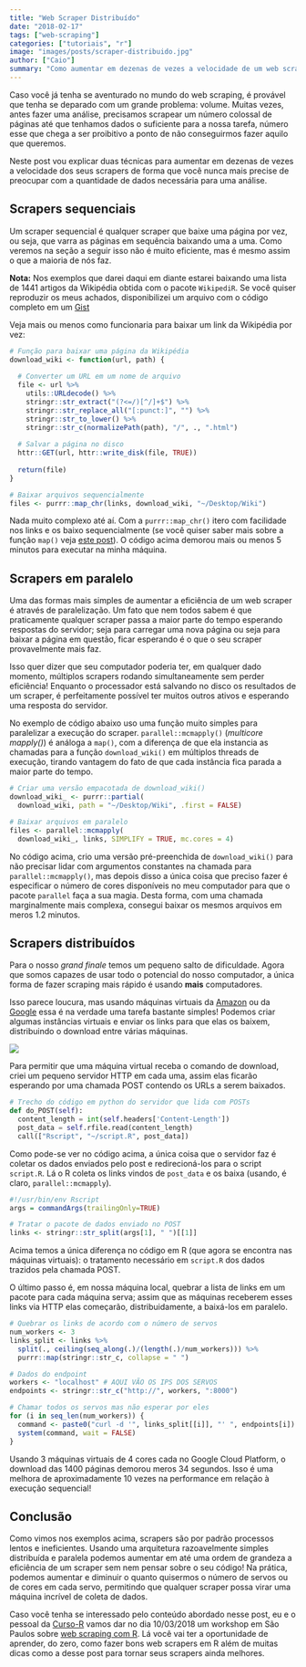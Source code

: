 ```yaml
---
title: "Web Scraper Distribuído"
date: "2018-02-17"
tags: ["web-scraping"]
categories: ["tutoriais", "r"]
image: "images/posts/scraper-distribuido.jpg"
author: ["Caio"]
summary: "Como aumentar em dezenas de vezes a velocidade de um web scraper sem mudar o seu código."
---
```


Caso você já tenha se aventurado no mundo do web scraping, é provável que
tenha se deparado com um grande problema: volume. Muitas vezes, antes fazer uma
análise, precisamos scrapear um número colossal de páginas até que tenhamos
dados o suficiente para a nossa tarefa, número esse que chega a ser proibitivo
a ponto de não conseguirmos fazer aquilo que queremos.

Neste post vou explicar duas técnicas para aumentar em dezenas de vezes a
velocidade dos seus scrapers de forma que você nunca mais precise de preocupar
com a quantidade de dados necessária para uma análise.

## Scrapers sequenciais

Um scraper sequencial é qualquer scraper que baixe uma página por vez, ou seja,
que varra as páginas em sequência baixando uma a uma. Como veremos na seção a
seguir isso não é muito eficiente, mas é mesmo assim o que a maioria de nós faz.

**Nota:** Nos exemplos que darei daqui em diante estarei baixando uma lista de
1441 artigos da Wikipédia obtida com o pacote `WikipediR`. Se você quiser
reproduzir os meus achados, disponibilizei um arquivo com o código completo em
um [Gist](https://gist.github.com/ctlente/84f230a88cae01537ac5ca4eff091221)

Veja mais ou menos como funcionaria para baixar um link da Wikipédia por vez:

```r
# Função para baixar uma página da Wikipédia
download_wiki <- function(url, path) {
  
  # Converter um URL em um nome de arquivo
  file <- url %>%
    utils::URLdecode() %>%
    stringr::str_extract("(?<=/)[^/]+$") %>%
    stringr::str_replace_all("[:punct:]", "") %>%
    stringr::str_to_lower() %>%
    stringr::str_c(normalizePath(path), "/", ., ".html")
  
  # Salvar a página no disco
  httr::GET(url, httr::write_disk(file, TRUE))
  
  return(file)
}

# Baixar arquivos sequencialmente
files <- purrr::map_chr(links, download_wiki, "~/Desktop/Wiki")
```

Nada muito complexo até aí. Com a `purrr::map_chr()` itero com facilidade nos
links e os baixo sequencialmente (se você quiser saber mais sobre a função
`map()` veja [este post](http://ctlente.com/pt/purrr-magic/)). O código acima
demorou mais ou menos 5 minutos para executar na minha máquina.

## Scrapers em paralelo

Uma das formas mais simples de aumentar a eficiência de um web scraper é através
de paralelização. Um fato que nem todos sabem é que praticamente qualquer scraper
passa a maior parte do tempo esperando respostas do servidor; seja para carregar
uma nova página ou seja para baixar a página em questão, ficar esperando é o que
o seu scraper provavelmente mais faz.

Isso quer dizer que seu computador poderia ter, em qualquer dado momento, múltiplos
scrapers rodando simultaneamente sem perder eficiência! Enquanto o processador está
salvando no disco os resultados de um scraper, é perfeitamente possível ter muitos
outros ativos e esperando uma resposta do servidor.

No exemplo de código abaixo uso uma função muito simples para paralelizar a
execução do scraper. `parallel::mcmapply()` (*multicore mapply()*) é análoga a
`map()`, com a diferença de que ela instancia as chamadas para a função
`download_wiki()` em múltiplos threads de execução, tirando vantagem do fato
de que cada instância fica parada a maior parte do tempo.

```r
# Criar uma versão empacotada de download_wiki()
download_wiki_ <- purrr::partial(
  download_wiki, path = "~/Desktop/Wiki", .first = FALSE)

# Baixar arquivos em paralelo
files <- parallel::mcmapply(
  download_wiki_, links, SIMPLIFY = TRUE, mc.cores = 4)
```

No código acima, crio uma versão pré-preenchida de `download_wiki()` para não
precisar lidar com argumentos constantes na chamada para `parallel::mcmapply()`,
mas depois disso a única coisa que preciso fazer é especificar o número de
cores disponíveis no meu computador para que o pacote `parallel` faça a sua
magia. Desta forma, com uma chamada marginalmente mais complexa, consegui
baixar os mesmos arquivos em meros 1.2 minutos.

## Scrapers distribuídos

Para o nosso *grand finale* temos um pequeno salto de dificuldade. Agora que
somos capazes de usar todo o potencial do nosso computador, a única forma de
fazer scraping mais rápido é usando **mais** computadores.

Isso parece loucura, mas usando máquinas virtuais da
[Amazon](https://aws.amazon.com/pt/ec2/) ou da
[Google](https://cloud.google.com/compute/) essa é na verdade uma tarefa
bastante simples! Podemos criar algumas instâncias virtuais e enviar os
links para que elas os baixem, distribuindo o download entre várias
máquinas.

![](/blog/2018-02-17-scraper-distribuido/scheme.png)

Para permitir que uma máquina virtual receba o comando de download, criei
um pequeno servidor HTTP em cada uma, assim elas ficarão esperando por
uma chamada POST contendo os URLs a serem baixados.

```python
# Trecho do código em python do servidor que lida com POSTs
def do_POST(self):
  content_length = int(self.headers['Content-Length'])
  post_data = self.rfile.read(content_length)
  call(["Rscript", "~/script.R", post_data])
```

Como pode-se ver no código acima, a única coisa que o servidor faz é
coletar os dados enviados pelo post e redirecioná-los para o script
`script.R`. Lá o R coleta os links vindos de `post_data` e os baixa
(usando, é claro, `parallel::mcmapply`).

```r
#!/usr/bin/env Rscript
args = commandArgs(trailingOnly=TRUE)

# Tratar o pacote de dados enviado no POST
links <- stringr::str_split(args[1], " ")[[1]]
```

Acima temos a única diferença no código em R (que agora se encontra nas máquinas
virtuais): o tratamento necessário em `script.R` dos dados trazidos pela chamada
POST.

O último passo é, em nossa máquina local, quebrar a lista de links em um pacote
para cada máquina serva; assim que as máquinas receberem esses links via HTTP
elas começarão, distribuidamente, a baixá-los em paralelo.

```r
# Quebrar os links de acordo com o número de servos
num_workers <- 3
links_split <- links %>%
  split(., ceiling(seq_along(.)/(length(.)/num_workers))) %>%
  purrr::map(stringr::str_c, collapse = " ")

# Dados do endpoint
workers <- "localhost" # AQUI VÃO OS IPS DOS SERVOS
endpoints <- stringr::str_c("http://", workers, ":8000")

# Chamar todos os servos mas não esperar por eles
for (i in seq_len(num_workers)) {
  command <- paste0("curl -d '", links_split[[i]], "' ", endpoints[i])
  system(command, wait = FALSE)
}
```

Usando 3 máquinas virtuais de 4 cores cada no Google Cloud Platform, o download
das 1400 páginas demorou meros 34 segundos. Isso é uma melhora de aproximadamente
10 vezes na performance em relação à execução sequencial!

## Conclusão

Como vimos nos exemplos acima, scrapers são por padrão processos lentos e
ineficientes. Usando uma arquitetura razoavelmente simples distribuída e paralela
podemos aumentar em até uma ordem de grandeza a eficiência de um scraper sem nem
pensar sobre o seu código! Na prática, podemos aumentar e diminuir o quanto
quisermos o número de servos ou de cores em cada servo, permitindo que qualquer
scraper possa virar uma máquina incrível de coleta de dados.

Caso você tenha se interessado pelo conteúdo abordado nesse post, eu e o pessoal
da [Curso-R](http://curso-r.com/) vamos dar no dia 10/03/2018 um workshop
em São Paulos sobre [web scraping com R](http://workshop.curso-r.com/web-scraping/).
Lá você vai ter a oportunidade de aprender, do zero, como fazer bons web scrapers
em R além de muitas dicas como a desse post para tornar seus scrapers ainda melhores.
